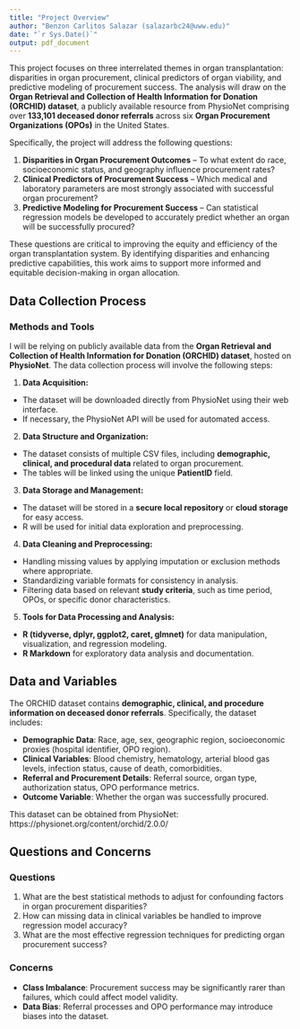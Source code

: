 ```yaml
---
title: "Project Overview"
author: "Benzon Carlitos Salazar (salazarbc24@uww.edu)"
date: "`r Sys.Date()`"
output: pdf_document
---
```


This project focuses on three interrelated themes in organ transplantation: disparities in organ procurement, clinical 
predictors of organ viability, and predictive modeling of procurement success. The analysis will draw on the 
**Organ Retrieval and Collection of Health Information for Donation (ORCHID) dataset**, a publicly available resource 
from PhysioNet comprising over **133,101 deceased donor referrals** across six **Organ Procurement Organizations (OPOs)** 
in the United States.

Specifically, the project will address the following questions:

1. **Disparities in Organ Procurement Outcomes** – To what extent do race, socioeconomic status, and geography influence procurement rates?  
2. **Clinical Predictors of Procurement Success** – Which medical and laboratory parameters are most strongly associated with successful organ procurement?  
3. **Predictive Modeling for Procurement Success** – Can statistical regression models be developed to accurately predict whether an organ will be successfully procured?

These questions are critical to improving the equity and efficiency of the organ transplantation system. By identifying 
disparities and enhancing predictive capabilities, this work aims to support more informed and equitable decision-making 
in organ allocation.

## Data Collection Process

### Methods and Tools

I will be relying on publicly available data from the **Organ Retrieval and Collection of Health Information for Donation (ORCHID) dataset**, 
hosted on **PhysioNet**. The data collection process will involve the following steps:

1. **Data Acquisition:**
  - The dataset will be downloaded directly from PhysioNet using their web interface.
  - If necessary, the PhysioNet API will be used for automated access.
2. **Data Structure and Organization:**
  - The dataset consists of multiple CSV files, including **demographic, clinical, and procedural data** related to organ procurement.
  - The tables will be linked using the unique **PatientID** field.
3. **Data Storage and Management:**
  - The dataset will be stored in a **secure local repository** or **cloud storage** for easy access.
  - R will be used for initial data exploration and preprocessing.
4. **Data Cleaning and Preprocessing:**
  - Handling missing values by applying imputation or exclusion methods where appropriate.
  - Standardizing variable formats for consistency in analysis.
  - Filtering data based on relevant **study criteria**, such as time period, OPOs, or specific donor characteristics.
5. **Tools for Data Processing and Analysis:**
  - **R (tidyverse, dplyr, ggplot2, caret, glmnet)** for data manipulation, visualization, and regression modeling.
  - **R Markdown** for exploratory data analysis and documentation.

## Data and Variables

The ORCHID dataset contains **demographic, clinical, and procedure information on deceased donor referrals**. Specifically, 
the dataset includes:

- **Demographic Data**: Race, age, sex, geographic region, socioeconomic proxies (hospital identifier, OPO region).
- **Clinical Variables**: Blood chemistry, hematology, arterial blood gas levels, infection status, cause of death, comorbidities.
- **Referral and Procurement Details**: Referral source, organ type, authorization status, OPO performance metrics.
- **Outcome Variable**: Whether the organ was successfully procured.

This dataset can be obtained from PhysioNet: https://physionet.org/content/orchid/2.0.0/

## Questions and Concerns

### Questions

1. What are the best statistical methods to adjust for confounding factors in organ procurement disparities?
2. How can missing data in clinical variables be handled to improve regression model accuracy?
3. What are the most effective regression techniques for predicting organ procurement success?

### Concerns

- **Class Imbalance**: Procurement success may be significantly rarer than failures, which could affect model validity.
- **Data Bias**: Referral processes and OPO performance may introduce biases into the dataset.

